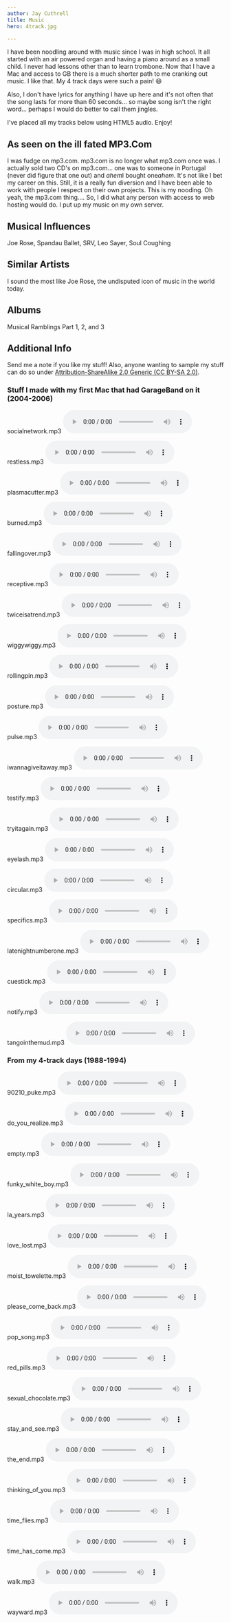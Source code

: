 ```yaml
---
author: Jay Cuthrell
title: Music
hero: 4track.jpg

---
```

I have been noodling around with music since I was in high school. It all started with an air powered organ and having a piano around as a small child. I never had lessons other than to learn trombone. Now that I have a Mac and access to GB there is a much shorter path to me cranking out music. I like that. My 4 track days were such a pain! :smile:

Also, I don't have lyrics for anything I have up here and it's not often that the song lasts for more than 60 seconds... so maybe song isn't the right word... perhaps I would do better to call them jingles.

I've placed all my tracks below using HTML5 audio. Enjoy!

## As seen on the ill fated MP3.Com

I was fudge on mp3.com. mp3.com is no longer what mp3.com once was. I actually sold two CD's on mp3.com... one was to someone in Portugal (never did figure that one out) and *ahem*I bought one*ahem*. It's not like I bet my career on this. Still, it is a really fun diversion and I have been able to work with people I respect on their own projects. This is my nooding. Oh yeah, the mp3.com thing.... So, I did what any person with access to web hosting would do. I put up my music on my own server.


## Musical Influences

Joe Rose, Spandau Ballet, SRV, Leo Sayer, Soul Coughing

## Similar Artists

I sound the most like Joe Rose, the undisputed icon of music in the world today.

## Albums

Musical Ramblings Part 1, 2, and 3

## Additional Info

Send me a note if you like my stuff! Also, anyone wanting to sample my stuff can do so under [Attribution-ShareAlike 2.0 Generic (CC BY-SA 2.0)](https://creativecommons.org/licenses/by-sa/2.0/).

### Stuff I made with my first Mac that had GarageBand on it (2004-2006)

socialnetwork.mp3 <audio controls> <source src="https://cuthrell.com/mp3/socialnetwork.mp3" type="audio/mpeg" /></audio>

restless.mp3 <audio controls> <source src="https://cuthrell.com/mp3/restless.mp3" type="audio/mpeg" /></audio>

plasmacutter.mp3 <audio controls> <source src="https://cuthrell.com/mp3/plasmacutter.mp3" type="audio/mpeg" /></audio>

burned.mp3 <audio controls> <source src="https://cuthrell.com/mp3/burned.mp3" type="audio/mpeg" /></audio>

fallingover.mp3 <audio controls> <source src="https://cuthrell.com/mp3/fallingover.mp3" type="audio/mpeg" /></audio>

receptive.mp3 <audio controls> <source src="https://cuthrell.com/mp3/receptive.mp3" type="audio/mpeg" /></audio>

twiceisatrend.mp3 <audio controls> <source src="https://cuthrell.com/mp3/twiceisatrend.mp3" type="audio/mpeg" /></audio>

wiggywiggy.mp3 <audio controls> <source src="https://cuthrell.com/mp3/wiggywiggy.mp3" type="audio/mpeg" /></audio>

rollingpin.mp3 <audio controls> <source src="https://cuthrell.com/mp3/rollingpin.mp3" type="audio/mpeg" /></audio>

posture.mp3 <audio controls> <source src="https://cuthrell.com/mp3/posture.mp3" type="audio/mpeg" /></audio>

pulse.mp3 <audio controls> <source src="https://cuthrell.com/mp3/pulse.mp3" type="audio/mpeg" /></audio>

iwannagiveitaway.mp3 <audio controls> <source src="https://cuthrell.com/mp3/iwannagiveitaway.mp3" type="audio/mpeg" /></audio>

testify.mp3 <audio controls> <source src="https://cuthrell.com/mp3/testify.mp3" type="audio/mpeg" /></audio>

tryitagain.mp3 <audio controls> <source src="https://cuthrell.com/mp3/tryitagain.mp3" type="audio/mpeg" /></audio>

eyelash.mp3 <audio controls> <source src="https://cuthrell.com/mp3/eyelash.mp3" type="audio/mpeg" /></audio>

circular.mp3 <audio controls> <source src="https://cuthrell.com/mp3/circular.mp3" type="audio/mpeg" /></audio>

specifics.mp3 <audio controls> <source src="https://cuthrell.com/mp3/specifics.mp3" type="audio/mpeg" /></audio>

latenightnumberone.mp3 <audio controls> <source src="https://cuthrell.com/mp3/latenightnumberone.mp3" type="audio/mpeg" /></audio>

cuestick.mp3 <audio controls> <source src="https://cuthrell.com/mp3/cuestick.mp3" type="audio/mpeg" /></audio>

notify.mp3 <audio controls> <source src="https://cuthrell.com/mp3/notify.mp3" type="audio/mpeg" /></audio>

tangointhemud.mp3 <audio controls> <source src="https://cuthrell.com/mp3/tangointhemud.mp3" type="audio/mpeg" /></audio>


### From my 4-track days (1988-1994)

 90210_puke.mp3 <audio controls> <source src="https://cuthrell.com/mp3/90210_puke.mp3" type="audio/mpeg" /></audio>

 do_you_realize.mp3 <audio controls> <source src="https://cuthrell.com/mp3/do_you_realize.mp3" type="audio/mpeg" /></audio>

 empty.mp3 <audio controls> <source src="https://cuthrell.com/mp3/empty.mp3" type="audio/mpeg" /></audio>

 funky_white_boy.mp3 <audio controls> <source src="https://cuthrell.com/mp3/funky_white_boy.mp3" type="audio/mpeg" /></audio>

 la_years.mp3 <audio controls> <source src="https://cuthrell.com/mp3/la_years.mp3" type="audio/mpeg" /></audio>

 love_lost.mp3 <audio controls> <source src="https://cuthrell.com/mp3/love_lost.mp3" type="audio/mpeg" /></audio>

 moist_towelette.mp3 <audio controls> <source src="https://cuthrell.com/mp3/moist_towelette.mp3" type="audio/mpeg" /></audio>

 please_come_back.mp3 <audio controls> <source src="https://cuthrell.com/mp3/please_come_back.mp3" type="audio/mpeg" /></audio>

 pop_song.mp3 <audio controls> <source src="https://cuthrell.com/mp3/pop_song.mp3" type="audio/mpeg" /></audio>

 red_pills.mp3 <audio controls> <source src="https://cuthrell.com/mp3/red_pills.mp3" type="audio/mpeg" /></audio>

 sexual_chocolate.mp3 <audio controls> <source src="https://cuthrell.com/mp3/sexual_chocolate.mp3" type="audio/mpeg" /></audio>

 stay_and_see.mp3 <audio controls> <source src="https://cuthrell.com/mp3/stay_and_see.mp3" type="audio/mpeg" /></audio>

 the_end.mp3 <audio controls> <source src="https://cuthrell.com/mp3/the_end.mp3" type="audio/mpeg" /></audio>

 thinking_of_you.mp3 <audio controls> <source src="https://cuthrell.com/mp3/thinking_of_you.mp3" type="audio/mpeg" /></audio>

 time_flies.mp3 <audio controls> <source src="https://cuthrell.com/mp3/time_flies.mp3" type="audio/mpeg" /></audio>

 time_has_come.mp3 <audio controls> <source src="https://cuthrell.com/mp3/time_has_come.mp3" type="audio/mpeg" /></audio>

 walk.mp3 <audio controls> <source src="https://cuthrell.com/mp3/walk.mp3" type="audio/mpeg" /></audio>

 wayward.mp3 <audio controls> <source src="https://cuthrell.com/mp3/wayward.mp3" type="audio/mpeg" /></audio>

